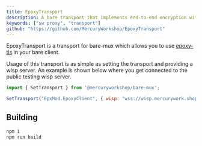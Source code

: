 ```yaml
---
title: EpoxyTransport
description: A bare transport that implements end-to-end encryption with epoxy-tls and wisp.
keywords: ["sw proxy", "transport"]
github: "https://github.com/MercuryWorkshop/EpoxyTransport"
---
```


EpoxyTransport is a transport for bare-mux which allows you to use [epoxy-tls](/technologies/epoxy-server) in your bare client.

Usage of this transport is as simple as setting the transport and providing a wisp server. An example is shown below where you get connected to the public testing wisp server.

```js
import { SetTransport } from '@mercuryworkshop/bare-mux';

SetTransport("EpxMod.EpoxyClient", { wisp: "wss://wisp.mercurywork.shop/" });
```

## Building

```bash
npm i
npm run build
```
